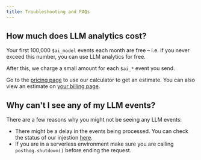 ```yaml
---
title: Troubleshooting and FAQs
---
```



## How much does LLM analytics cost?

Your first 100,000 `$ai_model` events each month are free – i.e. if you never exceed this number, you can use LLM analytics for free.

After this, we charge a small amount for each `$ai_*` event you send.

Go to the [pricing page](/pricing) to use our calculator to get an estimate. You can also view an estimate on [your billing page](https://us.posthog.com/organization/billing).

## Why can't I see any of my LLM events?

There are a few reasons why you might not be seeing any LLM events:

- There might be a delay in the events being processed. You can check the status of our injestion [here](https://status.posthog.com/).
- If you are in a serverless environment make sure you are calling `posthog.shutdown()` before ending the request.